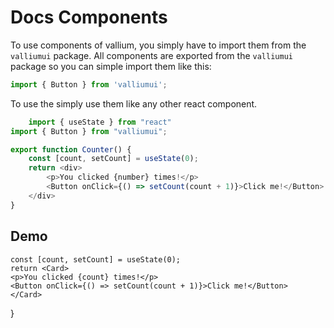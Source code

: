 # Docs Components

To use components of vallium, you simply have to import them from the `valliumui` package.
All components are exported from the `valliumui` package so you can simple import them like this:

```js copy
import { Button } from 'valliumui';
```

To use the simply use them like any other react component.

```js filename="Demo.tsx" {2,8} copy
    import { useState } from "react"
import { Button } from "valliumui";

export function Counter() {
    const [count, setCount] = useState(0);
    return <div>
        <p>You clicked {number} times!</p>
        <Button onClick={() => setCount(count + 1)}>Click me!</Button>
    </div>
}
```

## Demo

    const [count, setCount] = useState(0);
    return <Card>
    <p>You clicked {count} times!</p>
    <Button onClick={() => setCount(count + 1)}>Click me!</Button>
    </Card>
}

<Counter/>
